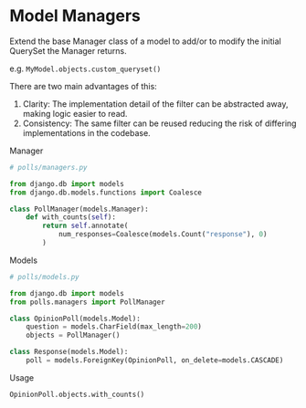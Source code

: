 # Model Managers

Extend the base Manager class of a model to add/or to modify the initial QuerySet the Manager returns.

e.g. `MyModel.objects.custom_queryset()`

There are two main advantages of this:
  1. Clarity: The implementation detail of the filter can be abstracted away, making logic easier to read.
  2. Consistency: The same filter can be reused reducing the risk of differing implementations in the codebase.

Manager
```python
# polls/managers.py

from django.db import models
from django.db.models.functions import Coalesce

class PollManager(models.Manager):
    def with_counts(self):
        return self.annotate(
            num_responses=Coalesce(models.Count("response"), 0)
        )
```

Models
```python
# polls/models.py

from django.db import models
from polls.managers import PollManager

class OpinionPoll(models.Model):
    question = models.CharField(max_length=200)
    objects = PollManager()

class Response(models.Model):
    poll = models.ForeignKey(OpinionPoll, on_delete=models.CASCADE)
```

Usage
```python
OpinionPoll.objects.with_counts()
```
